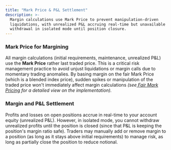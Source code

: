 ```yaml
---
title: "Mark Price & P&L Settlement"
description: >-
  Margin calculations use Mark Price to prevent manipulation-driven
  liquidations, with unrealized P&L accruing real-time but unavailable for
  withdrawal in isolated mode until position closure.
---
```


### **Mark Price for Margining**

All margin calculations (initial requirements, maintenance, unrealized P\&L) use the **Mark Price** rather last traded price. This is a critical risk management practice to avoid unjust liquidations or margin calls due to momentary trading anomalies. By basing margin on the fair Mark Price (which is a blended index price), sudden spikes or manipulation of the traded price won't immediately affect margin calculations _(see_[ _Fair Mark Pricing_](../risk-controls/pre-trade-order-controls) _for a detailed view on the implementation)._

### **Margin and P\&L Settlement**

Profits and losses on open positions accrue in real-time to your account equity (unrealized P\&L). However, in isolated mode, you cannot withdraw unrealized profits until the position is closed (since that P\&L is keeping the position's margin ratio safe). Traders may manually add or remove margin to a position (as long as it stays above initial requirements) to manage risk, as long as partially close the position to reduce notional.